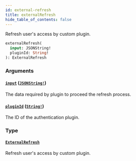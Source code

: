 ```yaml
---
id: external-refresh
title: externalRefresh
hide_table_of_contents: false
---
```


Refresh user's access by custom plugin.

```graphql
externalRefresh(
  input: JSONString!
  pluginId: String!
): ExternalRefresh
```

### Arguments

#### [`input`](#) ([`JSONString!`](../../../developer/api-reference/scalars/jsonstring))

The data required by plugin to proceed the refresh process.

#### [`pluginId`](#) ([`String!`](../../../developer/api-reference/scalars/string))

The ID of the authentication plugin.

### Type

#### [`ExternalRefresh`](../../../developer/api-reference/objects/external-refresh)

Refresh user's access by custom plugin.
